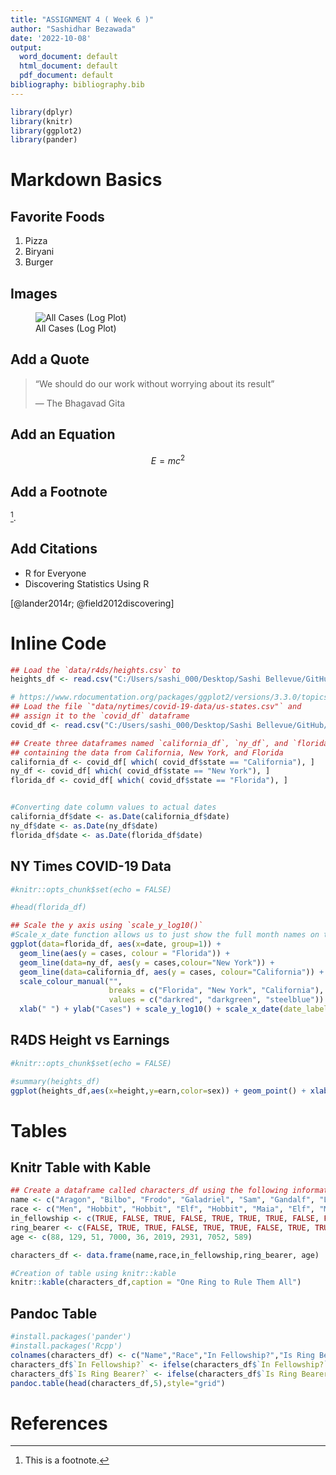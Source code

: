 ```yaml
---
title: "ASSIGNMENT 4 ( Week 6 )"
author: "Sashidhar Bezawada"
date: '2022-10-08'
output:
  word_document: default
  html_document: default
  pdf_document: default
bibliography: bibliography.bib
---
```


```r
library(dplyr)
library(knitr)
library(ggplot2)
library(pander)
```

# Markdown Basics

## Favorite Foods
1. Pizza
2. Biryani
3. Burger

## Images
![All Cases (Log Plot)](C:/Users/sashi_000/Desktop/Sashi Bellevue/GitHub/dsc520/completed/assignment04/plots/10-all-cases-log.png)


## Add a Quote
> "We should do our work without worrying about its result"
>
> --- The Bhagavad Gita


## Add an Equation

$$E = mc^2$$

## Add a Footnote

^[This is a footnote.].


## Add Citations

* R for Everyone
* Discovering Statistics Using R

[@lander2014r; @field2012discovering]



# Inline Code

```r
## Load the `data/r4ds/heights.csv` to
heights_df <- read.csv("C:/Users/sashi_000/Desktop/Sashi Bellevue/GitHub/dsc520/data/r4ds/heights.csv")

# https://www.rdocumentation.org/packages/ggplot2/versions/3.3.0/topics/geom_path
## Load the file `"data/nytimes/covid-19-data/us-states.csv"` and
## assign it to the `covid_df` dataframe
covid_df <- read.csv("C:/Users/sashi_000/Desktop/Sashi Bellevue/GitHub/dsc520/data/nytimes/covid-19-data/us-states.csv")

## Create three dataframes named `california_df`, `ny_df`, and `florida_df`
## containing the data from California, New York, and Florida
california_df <- covid_df[ which( covid_df$state == "California"), ]
ny_df <- covid_df[ which( covid_df$state == "New York"), ]
florida_df <- covid_df[ which( covid_df$state == "Florida"), ]


#Converting date column values to actual dates
california_df$date <- as.Date(california_df$date)
ny_df$date <- as.Date(ny_df$date)
florida_df$date <- as.Date(florida_df$date)
```

## NY Times COVID-19 Data

``` r
#knitr::opts_chunk$set(echo = FALSE)

#head(florida_df)

## Scale the y axis using `scale_y_log10()`
#Scale_x_date function allows us to just show the full month names on the x-axis
ggplot(data=florida_df, aes(x=date, group=1)) +
  geom_line(aes(y = cases, colour = "Florida")) +
  geom_line(data=ny_df, aes(y = cases,colour="New York")) +
  geom_line(data=california_df, aes(y = cases, colour="California")) +
  scale_colour_manual("",
                      breaks = c("Florida", "New York", "California"),
                      values = c("darkred", "darkgreen", "steelblue")) +
  xlab(" ") + ylab("Cases") + scale_y_log10() + scale_x_date(date_labels = "%B") 
```

## R4DS Height vs Earnings

```r
#knitr::opts_chunk$set(echo = FALSE)

#summary(heights_df)
ggplot(heights_df,aes(x=height,y=earn,color=sex)) + geom_point() + xlab("Height(Inches)") + ylab("Earnings(Dollars)") + ggtitle("Height vs. Earnings")
```

# Tables

## Knitr Table with Kable

```r
## Create a dataframe called characters_df using the following information from LOTR
name <- c("Aragon", "Bilbo", "Frodo", "Galadriel", "Sam", "Gandalf", "Legolas", "Sauron", "Gollum")
race <- c("Men", "Hobbit", "Hobbit", "Elf", "Hobbit", "Maia", "Elf", "Maia", "Hobbit")
in_fellowship <- c(TRUE, FALSE, TRUE, FALSE, TRUE, TRUE, TRUE, FALSE, FALSE)
ring_bearer <- c(FALSE, TRUE, TRUE, FALSE, TRUE, TRUE, FALSE, TRUE, TRUE)
age <- c(88, 129, 51, 7000, 36, 2019, 2931, 7052, 589)

characters_df <- data.frame(name,race,in_fellowship,ring_bearer, age)

#Creation of table using knitr::kable
knitr::kable(characters_df,caption = "One Ring to Rule Them All")
```

## Pandoc Table

```r
#install.packages('pander')
#install.packages('Rcpp')
colnames(characters_df) <- c("Name","Race","In Fellowship?","Is Ring Bearer?","Age")
characters_df$`In Fellowship?` <- ifelse(characters_df$`In Fellowship?`=='TRUE','Yes','No')
characters_df$`Is Ring Bearer?` <- ifelse(characters_df$`Is Ring Bearer?`=='TRUE','Yes','No')
pandoc.table(head(characters_df,5),style="grid")
```

# References